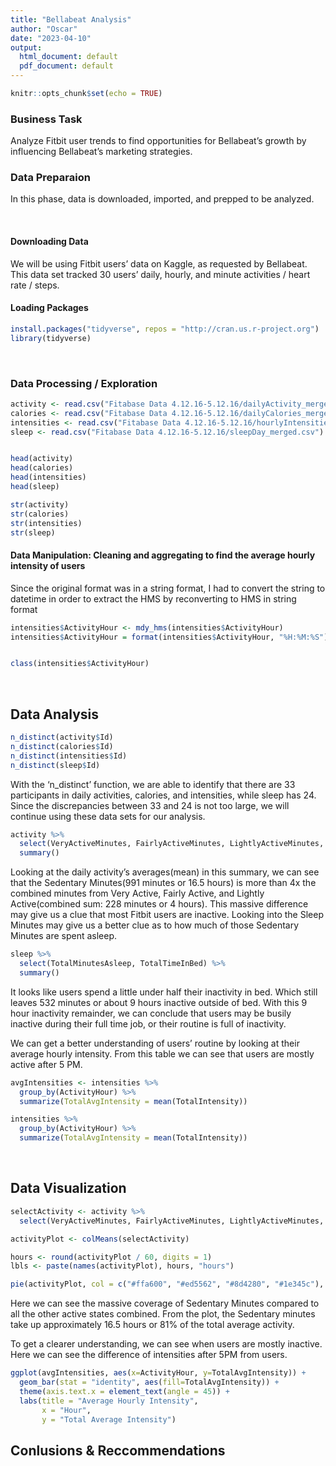 ```yaml
---
title: "Bellabeat Analysis"
author: "Oscar"
date: "2023-04-10"
output:
  html_document: default
  pdf_document: default
---
```


```r
knitr::opts_chunk$set(echo = TRUE)
```

### Business Task
Analyze Fitbit user trends to find opportunities for Bellabeat's growth by influencing Bellabeat's marketing strategies.
<br> 

### Data Preparaion
In this phase, data is downloaded, imported, and prepped to be analyzed.

<br> 

#### Downloading Data
We will be using Fitbit users' data on Kaggle, as requested by Bellabeat. This data set tracked 30 users' daily, hourly, and minute activities / heart rate / steps.
<br> 


#### Loading Packages
```r
install.packages("tidyverse", repos = "http://cran.us.r-project.org")
library(tidyverse)
```
<br>

### Data Processing / Exploration
```r
activity <- read.csv("Fitabase Data 4.12.16-5.12.16/dailyActivity_merged.csv")
calories <- read.csv("Fitabase Data 4.12.16-5.12.16/dailyCalories_merged.csv")
intensities <- read.csv("Fitabase Data 4.12.16-5.12.16/hourlyIntensities_merged.csv")
sleep <- read.csv("Fitabase Data 4.12.16-5.12.16/sleepDay_merged.csv")


head(activity)
head(calories)
head(intensities)
head(sleep)

str(activity)
str(calories)
str(intensities)
str(sleep)

```

#### Data Manipulation: Cleaning and aggregating to find the average hourly intensity of users

Since the original format was in a string format, I had to convert the string to datetime in order to extract the HMS by reconverting to HMS in string format
```r
intensities$ActivityHour <- mdy_hms(intensities$ActivityHour)
intensities$ActivityHour = format(intensities$ActivityHour, "%H:%M:%S")


class(intensities$ActivityHour)
```
<br>

## Data Analysis


```r
n_distinct(activity$Id)
n_distinct(calories$Id)
n_distinct(intensities$Id)
n_distinct(sleep$Id)
```
With the 'n_distinct' function, we are able to identify that there are 33 participants in daily activities, calories, and intensities, while sleep has 24. Since the discrepancies between 33 and 24 is not too large, we will continue using these data sets for our analysis.

```r
activity %>% 
  select(VeryActiveMinutes, FairlyActiveMinutes, LightlyActiveMinutes, SedentaryMinutes, Calories) %>% 
  summary()
```
Looking at the daily activity's averages(mean) in this summary, we can see that the Sedentary Minutes(991 minutes or 16.5 hours) is more than 4x the combined minutes from Very Active, Fairly Active, and Lightly Active(combined sum: 228 minutes or 4 hours). This massive difference may give us a clue that most Fitbit users are inactive. Looking into the Sleep Minutes may give us a better clue as to how much of those Sedentary Minutes are spent asleep. 

```r
sleep %>% 
  select(TotalMinutesAsleep, TotalTimeInBed) %>% 
  summary()
```
It looks like users spend a little under half their inactivity in bed. Which still leaves 532 minutes or about 9 hours inactive outside of bed. With this 9 hour inactivity remainder, we can conclude that users may be busily inactive during their full time job, or their routine is full of inactivity.

We can get a better understanding of users' routine by looking at their average hourly intensity. From this table we can see that users are mostly active after 5 PM.

```r
avgIntensities <- intensities %>% 
  group_by(ActivityHour) %>% 
  summarize(TotalAvgIntensity = mean(TotalIntensity))

intensities %>% 
  group_by(ActivityHour) %>% 
  summarize(TotalAvgIntensity = mean(TotalIntensity))
```
<br>

## Data Visualization
```r
selectActivity <- activity %>% 
  select(VeryActiveMinutes, FairlyActiveMinutes, LightlyActiveMinutes, SedentaryMinutes)

activityPlot <- colMeans(selectActivity)

hours <- round(activityPlot / 60, digits = 1)
lbls <- paste(names(activityPlot), hours, "hours")

pie(activityPlot, col = c("#ffa600", "#ed5562", "#8d4280", "#1e345c"), labels = lbls)
```

Here we can see the massive coverage of Sedentary Minutes compared to all the other active states combined. From the plot, the Sedentary minutes take up approximately 16.5 hours or 81% of the total average activity. 

To get a clearer understanding, we can see when users are mostly inactive.
Here we can see the difference of intensities after 5PM from users. 

```r
ggplot(avgIntensities, aes(x=ActivityHour, y=TotalAvgIntensity)) +
  geom_bar(stat = "identity", aes(fill=TotalAvgIntensity)) +
  theme(axis.text.x = element_text(angle = 45)) +
  labs(title = "Average Hourly Intensity",
       x = "Hour",
       y = "Total Average Intensity")
```



## Conlusions & Reccommendations 

